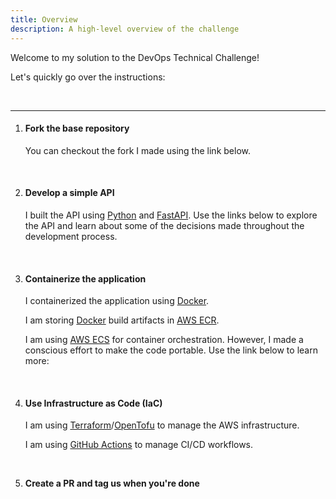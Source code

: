 ```yaml
---
title: Overview
description: A high-level overview of the challenge
---
```


Welcome to my solution to the DevOps Technical Challenge!

Let's quickly go over the instructions:

<br />

---


<Steps>

1. #### Fork the base repository

   You can checkout the fork I made using the link below.

   <LinkCard
     title="My Fork"
     description="Go to the fork containing my updates"
     href="https://github.com/ebbyl/app"
   />

   <br />

2. #### Develop a simple API

   I built the API using [Python] and [FastAPI]. Use the links below
   to explore the API and learn about some of the decisions made
   throughout the development process.

   <LinkCard
     title="The API"
     description="Go to API Overview"
     href="../../api/api/"
   />

   <br />

3. #### Containerize the application

   I containerized the application using [Docker].

   I am storing [Docker] build artifacts in [AWS ECR].

   I am using [AWS ECS] for container orchestration. However, I made
   a conscious effort to make the code portable. Use the link below 
   to learn more:

   <LinkCard
     title="Portability"
     description="Learn more about the portability of the app"
     href="../../api/portability/"
   />

   <br />

4. #### Use Infrastructure as Code (IaC)

   I am using [Terraform]/[OpenTofu] to manage the AWS infrastructure.

   I am using [GitHub Actions] to manage CI/CD workflows.

   <LinkCard
     title="CI/CD"
     description="Go to the CI/CD overview for this project."
     href="../../cicd/cicd/"
   />

   <br />

5. **Create a PR and tag us when you're done**

   <LinkCard
     title="Code Review"
     description="Go to pull request in GitHub"
     href="https://github.com/ebbcarbon/devops_coding_challenge/pull/4"
   />

</Steps>

[Base Repository]: https://github.com/ebbcarbon/devops_coding_challenge
[Python]: https://www.python.org/
[FastAPI]: https://fastapi.tiangolo.com/
[Docker]: https://www.docker.com/
[Terraform]: https://www.terraform.io/
[OpenTofu]: https://opentofu.org/
[GitHub Actions]: https://docs.github.com/en/actions
[AWS ECR]: https://aws.amazon.com/ecr/
[AWS Lambda]: https://aws.amazon.com/lambda/
[AWS App Runner]: https://aws.amazon.com/apprunner/
[AWS ECS]: https://aws.amazon.com/ecs/
[AWS EKS]: https://aws.amazon.com/eks/
[AWS EC2]: https://aws.amazon.com/ec2/
